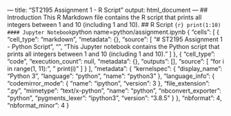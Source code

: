 --- title: "ST2195 Assignment 1 - R Script" output: html_document --- ## Introduction This R Markdown file contains the R script that prints all integers between 1 and 10 (including 1 and 10). ## R Script ```{r} print(1:10)
#### Jupyter Notebook
```python name=python/assignment.ipynb
{
 "cells": [
  {
   "cell_type": "markdown",
   "metadata": {},
   "source": [
    "# ST2195 Assignment 1 - Python Script",
    "\n",
    "This Jupyter notebook contains the Python script that prints all integers between 1 and 10 (including 1 and 10)."
   ]
  },
  {
   "cell_type": "code",
   "execution_count": null,
   "metadata": {},
   "outputs": [],
   "source": [
    "for i in range(1, 11):",
    "    print(i)"
   ]
  }
 ],
 "metadata": {
  "kernelspec": {
   "display_name": "Python 3",
   "language": "python",
   "name": "python3"
  },
  "language_info": {
   "codemirror_mode": {
    "name": "ipython",
    "version": 3
   },
   "file_extension": ".py",
   "mimetype": "text/x-python",
   "name": "python",
   "nbconvert_exporter": "python",
   "pygments_lexer": "ipython3",
   "version": "3.8.5"
  }
 },
 "nbformat": 4,
 "nbformat_minor": 4
}
